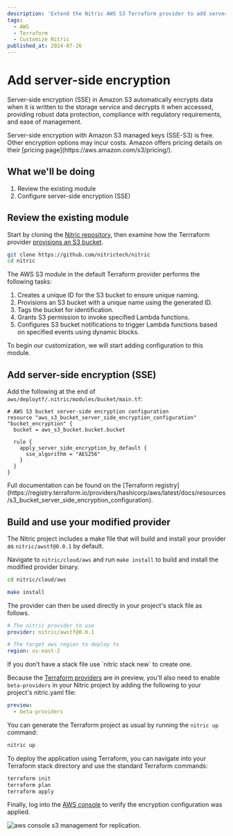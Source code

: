 ```yaml
---
description: 'Extend the Nitric AWS S3 Terraform provider to add server-side encryption'
tags:
  - AWS
  - Terraform
  - Customize Nitric
published_at: 2024-07-26
---
```


# Add server-side encryption

Server-side encryption (SSE) in Amazon S3 automatically encrypts data when it is written to the storage service and decrypts it when accessed, providing robust data protection, compliance with regulatory requirements, and ease of management.

<Note>
  Server-side encryption with Amazon S3 managed keys (SSE-S3) is free. Other
  encryption options may incur costs. Amazon offers pricing details on their
  [pricing page](https://aws.amazon.com/s3/pricing/).
</Note>

## What we'll be doing

1. Review the existing module
2. Configure server-side encryption (SSE)

## Review the existing module

Start by cloning the [Nitric repository](https://github.com/nitrictech/nitric), then examine how the Terrraform provider [provisions an S3 bucket](https://github.com/nitrictech/nitric/tree/main/cloud/aws/deploytf/.nitric/modules/bucket).

```bash
git clone https://github.com/nitrictech/nitric
cd nitric
```

The AWS S3 module in the default Terraform provider performs the following tasks:

1. Creates a unique ID for the S3 bucket to ensure unique naming.
2. Provisions an S3 bucket with a unique name using the generated ID.
3. Tags the bucket for identification.
4. Grants S3 permission to invoke specified Lambda functions.
5. Configures S3 bucket notifications to trigger Lambda functions based on specified events using dynamic blocks.

To begin our customization, we will start adding configuration to this module.

## Add server-side encryption (SSE)

Add the following at the end of `aws/deploytf/.nitric/modules/bucket/main.tf`:

```hcl title:aws/deploytf/.nitric/modules/bucket/main.tf
# AWS S3 bucket server-side encryption configuration
resource "aws_s3_bucket_server_side_encryption_configuration" "bucket_encryption" {
  bucket = aws_s3_bucket.bucket.bucket

  rule {
    apply_server_side_encryption_by_default {
      sse_algorithm = "AES256"
    }
  }
}
```

<Note>
  Full documentation can be found on the [Terraform
  registry](https://registry.terraform.io/providers/hashicorp/aws/latest/docs/resources/s3_bucket_server_side_encryption_configuration).
</Note>

## Build and use your modified provider

The Nitric project includes a make file that will build and install your provider as `nitric/awstf@0.0.1` by default.

Navigate to `nitric/cloud/aws` and run `make install` to build and install the modified provider binary.

```bash
cd nitric/cloud/aws

make install
```

The provider can then be used directly in your project's stack file as follows.

```yaml
# The nitric provider to use
provider: nitric/awstf@0.0.1

# The target aws region to deploy to
region: us-east-2
```

<Note>
  If you don't have a stack file use `nitric stack new` to create one.
</Note>

Because the [Terraform providers](/providers/terraform) are in preview, you'll also need to enable `beta-providers` in your Nitric project by adding the following to your project's nitric.yaml file:

```yaml title:nitric.yaml
preview:
  - beta-providers
```

You can generate the Terraform project as usual by running the `nitric up` command:

```bash
nitric up
```

To deploy the application using Terraform, you can navigate into your Terraform stack directory and use the standard Terraform commands:

```bash
terraform init
terraform plan
terraform apply
```

Finally, log into the [AWS console](https://us-east-1.console.aws.amazon.com/s3/buckets?region=us-east-2) to verify the encryption configuration was applied.

<img
  src="/docs/images/guides/s3-encryption/encrypt.png"
  className="rounded"
  alt="aws console s3 management for replication."
/>
